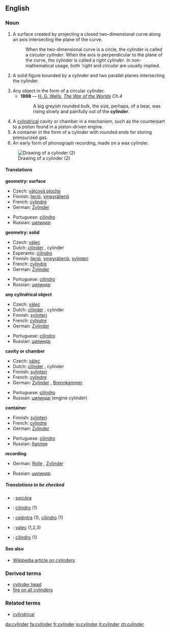 ==English==

===Noun===
{{en-noun-reg}}

#{{geometry}} A surface created by projecting a closed two-dimensional curve along an axis intersecting the plane of the curve.
#:When the two-dimensional curve is a circle, the cylinder is called a ''circular cylinder''. When the axis is perpendicular to the plane of the curve, the cylinder is called a ''right cylinder''.  In non-mathematical usage, both '''right'' and ''circular'' are usually implied.
#{{geometry}} A solid figure bounded by a cylinder and two parallel planes intersecting the cylinder.
#Any object in the form of a circular cylinder.
#*'''1898''' — [[w:H. G. Wells|H. G. Wells]], ''[http://en.wikisource.org/wiki/The_War_of_the_Worlds The War of the Worlds] Ch.4''
#*:A big greyish rounded bulk, the size, perhaps, of a bear, was rising slowly and painfully out of the '''cylinder'''.
#A [[cylindrical]] cavity or chamber in a mechanism, such as the counterpart to a piston found in a piston-driven engine.
#A container in the form of a cylinder with rounded ends for storing pressurized gas.
#An early form of phonograph recording, made on a wax cylinder.
[[Image:Cylinder.png|Drawing of a cylinder (2)]]

====Translations====
'''geometry: surface'''
{{top}}
*Czech: [[válcová plocha]] {{f}}
*Finnish: [[lieriö]], [[ympyrälieriö]]
*French: [[cylindre]] {{m}}
*German: [[Zylinder]] {{m}}
{{mid}}
*Portuguese: [[cilindro]] {{m}}
*Russian: [[цилиндр]] {{m}}
{{bottom}}

'''geometry: solid'''
{{top}}
*Czech: [[válec]] {{m}}
*Dutch: [[cilinder]] {{m}}, cylinder {{m}}
*Esperanto: [[cilindro]]
*Finnish: [[lieriö]], [[ympyrälieriö]], [[sylinteri]]
*French: [[cylindre]] {{m}}
*German: [[Zylinder]] {{m}}
{{mid}}
*Portuguese: [[cilindro]] {{m}}
*Russian: [[цилиндр]] {{m}}
{{bottom}}

'''any cylindrical object'''
{{top}}
*Czech: [[válec]] {{m}}
*Dutch: [[cilinder]] {{m}}, cylinder {{m}}
*Finnish: [[sylinteri]]
*French: [[cylindre]] {{m}}
*German: [[Zylinder]] {{m}}
{{mid}}
*Portuguese: [[cilindro]] {{m}}
*Russian: [[цилиндр]] {{m}}
{{bottom}}

'''cavity or chamber'''
{{top}}
*Czech: [[válec]] {{m}}
*Dutch: [[cilinder]] {{m}}, cylinder {{m}}
*Finnish: [[sylinteri]]
*French: [[cylindre]] {{m}}
*German: [[Zylinder]] {{m}}, [[Brennkammer]] {{m}}
{{mid}}
*Portuguese: [[cilindro]] {{m}}
*Russian: [[цилиндр]] {{m}} (engine cylinder)
{{bottom}}

'''container'''
{{top}}
*Finnish: [[sylinteri]]
*French: [[cylindre]] {{m}}
*German: [[Zylinder]] {{m}}
{{mid}}
*Portuguese: [[cilindro]] {{m}}
*Russian: [[баллон]] {{m}}
{{bottom}}

'''recording'''
{{top}}
*German: [[Rolle]] {{f}}, [[Zylinder]] {{m}}
{{mid}}
*Russian: [[цилиндр]] {{m}}
{{bottom}}

=====Translations to be checked=====
<!--Remove this section once all of the translations below have been moved into the tables above.-->
{{checktrans}}

*{{ttbc|Irish}}: [[sorcóra]]
*{{ttbc|Italian}}: [[cilindro]] {{m}} (1)
*{{ttbc|Neapolitan}}: [[celéntra]] (1), [[cìlìndro]] (1)
*{{ttbc|Slovak}}: [[valec]] {{m}} (1,2,3)
*{{ttbc|Spanish}}: [[cilindro]] (1)

====See also====
*[[w:cylinder|Wikipedia article on cylinders]]

===Derived terms===
*[[cylinder head]]
*[[fire on all cylinders]]

===Related terms===
*[[cylindrical]]

[[da:cylinder]]
[[fa:cylinder]]
[[fr:cylinder]]
[[io:cylinder]]
[[it:cylinder]]
[[zh:cylinder]]